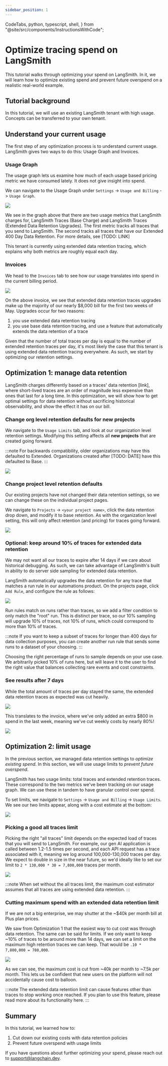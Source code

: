 ```yaml
---
sidebar_position: 1
---
```


  CodeTabs,
  python,
  typescript,
  shell,
} from "@site/src/components/InstructionsWithCode";

# Optimize tracing spend on LangSmith

This tutorial walks through optimizing your spend on LangSmith. In it, we will learn how to optimize existing spend
and prevent future overspend on a realistic real-world example. 

## Tutorial background
In this tutorial, we will use an existing LangSmith tenant with high usage. Concepts can be transferred to your own tenant. 

## Understand your current usage
The first step of any optimization process is to understand current usage. LangSmith gives two ways to do this: Usage Graph 
and Invoices.

### Usage Graph
The usage graph lets us examine how much of each usage based pricing metric we have consumed lately. It does not give insight
into spend. 

We can navigate to the Usage Graph under `Settings` -> `Usage and Billing` -> `Usage Graph`. 

![](./static/p1usagegraph.png)

We see in the graph above that there are two usage metrics that LangSmith charges for, LangSmith Traces (Base Charge) and 
LangSmith Traces (Extended Data Retention Upgrades). The first metric tracks all traces that you send to LangSmith. The second
tracks all traces that have our Extended 400 Day Data Retention. For more details, see [TODO: LINK]

This tenant is currently using extended data retention tracing, which explains why both metrics are roughly equal each day.

### Invoices
We head to the `Invoices` tab to see how our usage translates into spend in the current billing period. 

![](./static/p1invoice.png)

On the above invoice, we see that extended data retention traces upgrades make up the majority of our nearly $8,000 bill for the
first two weeks of May. Upgrades occur for two reasons: 

1. you use extended data retention tracing 
2. you use base data retention tracing, and use a feature that automatically extends the data retention of a trace

Given that the number of total traces per day is equal to the number of extended retention traces per day, it's most likely the 
case that this tenant is using extended data retention tracing everywhere. As such, we start by optimizing our retention settings.

## Optimization 1: manage data retention

LangSmith charges differently based on a traces' data retention [link], where short-lived traces are 
an order of magnitude less expensive than ones that last for a long time. In this optimization, we will
show how to get optimal settings for data retention without sacrificing historical observability, and 
show the effect it has on our bill.

### Change org level retention defaults for new projects 
We navigate to the `Usage Limits` tab, and look at our organization level retention settings. Modifying this setting affects all **new projects** that are
created going forward.

:::note 
For backwards compatibility, older organizations may have this defaulted to Extended. Organizations created after [TODO: DATE]
have this defaulted to Base.
:::

![](./static/p1orgretention.png)

### Change project level retention defaults
Our existing projects have not changed their data retention settings, so we can change these on the individual project pages. 

We navigate to `Projects` -> `<your project name>`, click the data retention drop down, and modify it to base retention. As 
with the organization level setting, this will only affect retention (and pricing) for traces going forward.

![](./static/p1projectretention.png)

### Optional: keep around 10% of traces for extended data retention
We may not want all our traces to expire after 14 days if we care about historical debugging. As such, we can take advantage
of LangSmith's built in ability to do server side sampling for extended data retention. 

LangSmith automatically upgrades the data retention for any trace that matches a run rule in our automations product. On the
projects page, click `Add Rule`, and configure the rule as follows:

![](./static/P1SampleTraces.png)


Run rules match on runs rather than traces, so we add a filter condition to only match the "root" run. This is distinct per trace, 
so our 10% sampling will upgrade 10% of traces, not 10% of runs, which could correspond to more than 10% of traces. 

:::note
If you want to keep a subset of traces for longer than 400 days for data collection purposes, you can create another run
rule that sends some runs to a dataset of your choosing.
:::

Choosing the right percentage of runs to sample depends on your use case. We arbitrarily picked 10% of runs here, but will
leave it to the user to find the right value that balances collecting rare events and cost constraints.

### See results after 7 days
While the total amount of traces per day stayed the same, the extended data retention traces as expected was cut heavily.

![](./static/p1endresultgraph.png)

This translates to the invoice, where we've only added an extra $800 in spend in the last week, meaning we've cut weekly
costs by nearly 80%! 

![](./static/p1endresultinvoice.png)

## Optimization 2: limit usage

In the previous section, we managed data retention settings to *optimize existing spend*. In this section, we will
use usage limits to *prevent future overspend*. 

LangSmith has two usage limits: total traces and extended retention traces. These correspond to the two metrics we've 
been tracking on our usage graph. We can use these in tandem to have granular control over spend. 

To set limits, we navigate to `Settings` -> `Usage and Billing` -> `Usage Limits`. We see our two limits appear, along
with a cost estimate at the bottom:

![](./static/p2usagelimitsempty.png)

### Picking a good all traces limit 
Picking the right "all traces" limit depends on the expected load of traces that you will send to LangSmith. For example,
our gen AI application is called between 1.2-1.5 times per second, and each API request has a trace associated with it,
meaning we log around 100,000-130,000 traces per day. We expect to double in size in the near future, so we'd ideally like to set our limit
to `2 * 130,000 * 30 = 7,800,000` traces per month.

![](./static/p2alllimitonly.png)

:::note
When set without the all traces limit, the maximum cost estimator assumes that all traces are using extended data retention.
:::

### Cutting maximum spend with an extended data retention limit
If we are not a big enterprise, we may shutter at the ~$40k per month bill at Plus plan prices.

We saw from Optimization 1 that the easiest way to cut cost was through data retention. The same can be said for limits. 
If we only want to keep ~10% of traces to be around more than 14 days, we can set a limit on the maximum high retention
traces we can keep. That would be `.10 * 7,800,000 = 780,000`. 

![](./static/p2bothlimits.png)

As we can see, the maximum cost is cut from ~40k per month to ~7.5k per month. This lets us be confident that new 
users on the platform will not accidentally cause cost to balloon.

:::note
The extended data retention limit can cause features other than traces to stop working once reached. If you plan to 
use this feature, please read more about its functionality here.
:::

## Summary
In this tutorial, we learned how to:

1. Cut down our existing costs with data retention policies
2. Prevent future overspend with usage limits

If you have questions about further optimizing your spend, please reach out to support@langchain.dev. 